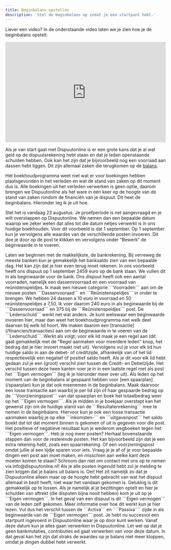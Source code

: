 ```yaml
---
title: Beginbalans opstellen
description: 'Stel de beginbalans op zodat je een startpunt hebt.'
---
```


<Note>Liever een video? In de onderstaande video laten we je zien hoe je de beginbalans opstelt.</Note>

<iframe
  width="100%"
  height="315"
  src="https://www.youtube.com/embed/z_s2YF5f4O4"
  title="Beginbalans opstellen"
  frameBorder="0"
  allow="accelerometer; autoplay; clipboard-write; encrypted-media; gyroscope; picture-in-picture"
  allowFullScreen
></iframe>

Als je van start gaat met Dispuutonline is er een grote kans dat je al wat geld op de dispuutsrekening hebt staan en dat je leden openstaande schulden hebben. Ook kan het zijn dat je bijvoorbeeld nog een voorraad aan dassen hebt liggen. Dit zijn allemaal zaken die terugkomen op de [balans](/financien/balans).

Het boekhoudprogramma weet niet wat er voor boekingen hebben plaatsgevonden in het verleden en wat de stand van zaken op dit moment dus is. Alle boekingen uit het verleden verwerken is geen optie, daarom brengen we Dispuutonline als het ware in één keer op de hoogte van de stand van zaken rondom de financiën van je dispuut. Dit heet de beginbalans. Hieronder leg ik je uit hoe.

Stel het is vandaag 22 augustus. Je proefperiode is net aangevraagd en je wilt overstappen op Dispuutonline. We nemen dan een bepaalde datum waarop we zeker weten dat alles tot die datum netjes verwerkt is in ons huidige boekhouden. Voor dit voorbeeld is dat 1 september. Op 1 september kun je vervolgens alle waardes van de verschillende posten invoeren. Dit doe je door op de post te klikken en vervolgens onder "Bewerk" de beginwaarde in te voeren.

<Steps>
  <Step title="Bankrekening">
    Laten we beginnen met de makkelijkste, de bankrekening. Bij verreweg de meeste banken kun je gemakkelijk het banksaldo zien van een bepaalde dag. Het kan zijn dat je hier even terug moet rekenen. In ons voorbeeld heeft ons dispuut op 1 september 2459 euro op de bank staan. We vullen dit in als beginwaarde voor de bank.
  </Step>
  <Step title="Voorraden">
    Ons dispuut heeft ook een aantal voorraden, namelijk een dassenvoorraad en een voorraad van reünistenspeldjes. Ik maak een nieuwe categorie ```Voorraden``` aan om de nieuwe posten ```Dassenvooraad``` en ```Reünistenspeldjes``` in onder te brengen. We hebben 24 dassen a 10 euro in voorraad en 50 reünistenspeldjes a 7,50. Ik voer daarom 240 euro in als beginwaarde bij de ```Dassenvoorraad``` en 375 bij de ```Reünistenspeldjes``` post.
  </Step>
  <Step title="Ledenschuld">
    De ```Ledenschuld``` werkt net wat anders. Je kunt weliswaar een beginwaarde invoeren hier, maar dan weet het boekhoudprogramma niet welk deel daarvan bij welk lid hoort. We maken daarom een [transactie](/financien/transacties) aan om de beginwaarde in te voeren van de ```Ledenschuld```. Werkt als volgt; voor elk lid maak je een regel aan (dit gaat gemakkelijk met de "Regel aanmaken voor meerdere leden" knop, het bedrag dat je hier invoert maakt niet uit). Vervolgens vul je voor elk lid hun huidige saldo in aan de debet- of creditzijde, afhankelijk van of het lid respectievelijk een negatief of positief saldo heeft. Als je dit voor elk lid hebt gedaan zul je een (groot) verschil zien tussen de Credit- en Debetzijde. Het verschil tussen deze twee kanten voer je in in een laatste regel met als post het ```Eigen vermogen``` (leg ik je hieronder meer over uit).
  </Step>
  <Step title="Spaarplannen">
      Als leden op het moment van de beginbalans al gespaard hebben voor [een spaarplan](/spaarplan) kun je dat ook meenemen in de beginbalans. Maak daarvoor een losse transactie aan waarbij je per lid zijn of haar gespaarde bedrag op de ```Voorzieningspost``` van dat spaarplan en boek het totaalbedrag weer op het ```Eigen vermogen```.
    </Step>
  <Step title="Resultatenrekening">
      Als je midden in je boekjaar overstapt kan het gewenst zijn om de huidige stand van de ```Resultatenrekening``` mee te nemen in de beginbalans. Hiervoor kun je ook een losse transactie aanmaken waarbij je op elke ```inkomsten-``` en ```uitgavenpost``` het saldo boekt dat tot dat moment binnen is gekomen of uit is gegeven voor die post. Het positieve of negatieve resultaat kun je wederom wegboeken tegen het ```Eigen vermogen```.
  </Step>
  <Step title="Overige posten">
    Heb je nog meer posten? Herhaal bovenstaande stappen dan voor de resterende posten. Het kan bijvoorbeeld zijn dat je een extra rekening hebt, zoals een spaarrekening. Of een voorzieningspost omdat jullie al een tijdje sparen voor iets. Vraag je je af of je voor bepaalde dingen een post aan moet maken, en misschien aan welke kant deze moeten komen te staan? Schroom dan niet om contact met ons op te nemen via info@dispuutonline.nl!
  </Step>
  <Step title="Eigen vermogen">
    Als je alle posten ingevuld hebt zul je melding te zien krijgen dat je balans uit balans is. Oei! Het zit namelijk zo dat je Dispuutonline alleen maar op de hoogte hebt gebracht van wat het dispuut allemaal in bezit heeft, niet waar het vandaan gekomen is. Gelukkig is dit gemakkelijk op te lossen. Als je namelijk al je bezittingen optelt en hier je schulden van aftrekt (die disputen bijna nooit hebben) kom je uit op je ```Eigen vermogen```. In het geval van een dispuut is dit ```Eigen vermogen``` van de leden zelf gekomen. Meer informatie over hoe dit werkt kun je hier lezen. Vul dus het verschil tussen de ```Activa``` en ````Passiva```` zijde in als beginwaarde van de ```Eigen vermogen``` post.
   </Step>
   <Step title="Klaar!">
    Je hebt nu succesvol een startpunt ingevoerd in Dispuutonline waar je op door kunt werken. Vanaf deze datum kun je alles gaan verwerken in Dispuutonline. Let wel op dat je geen bankmutaties, contributies ed gaat verwerken van voor deze datum. In dat geval kan het zijn dat straks de waardes op je balans niet meer kloppen, omdat je dingen dubbel hebt verwerkt.
   </Step>
</Steps>